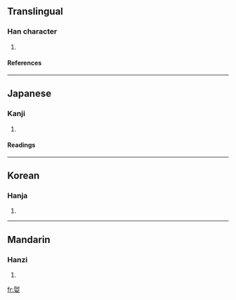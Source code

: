 {{see|婀}}

==Translingual==
===Han character===
{{Han char|rn=38|rad=女|as=08|sn=11|four=|canj=弓口女 (NRV)}}
# {{defn|Han|sort=女08}}
====References====
{{Han ref|kx=0263.460|dkj=06381|dj=0530.310|hdz=21054.090|uh=5A3F|ud=23103}}
----
==Japanese==
===Kanji===
{{ja-kanji|grade=|rs=女08}}
# {{defn|Japanese}} 
====Readings====
{{ja-readings|on=[[あ]] (a)|kun=[[さだまらない]] (sadamaranai), [[しなやかなさま]] (shinayakanasama)}}
----
==Korean==
===Hanja===
{{ko-hanja|hangeul=아|rv=a|mr=a}}
# {{defn|Korean}}
----
==Mandarin==
===Hanzi===
{{cmn-hanzi|pin=[[ē]] ([[e1]])|wg=o<sup>1</sup>}}
# {{defn|Mandarin}}

[[fr:娿]]